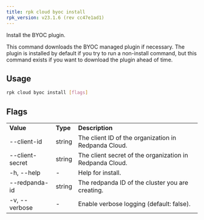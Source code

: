 ```yaml
---
title: rpk cloud byoc install
rpk_version: v23.1.6 (rev cc47e1ad1)
---
```


<head>
  <meta name="title" content="rpk cloud byoc install| Redpanda Docs" />
  <meta name="description" content="rpk cloud byoc install" />
  <link rel="canonical" href="https://docs.redpanda.com/docs/reference/rpk/rpk-cloud/rpk-cloud-byoc-install/" />
</head>

Install the BYOC plugin.

This command downloads the BYOC managed plugin if necessary. The plugin is
installed by default if you try to run a non-install command, but this command
exists if you want to download the plugin ahead of time.

## Usage

```bash
rpk cloud byoc install [flags]
```

## Flags

<table>
  <tbody>
    <tr>
      <td>
        <strong>Value</strong>
      </td>
      <td>
        <strong>Type</strong>
      </td>
      <td>
        <strong>Description</strong>
      </td>
    </tr>
    <tr>
      <td>--client-id</td>
      <td>string</td>
      <td>The client ID of the organization in Redpanda Cloud.</td>
    </tr>
    <tr>
      <td>--client-secret</td>
      <td>string</td>
      <td>The client secret of the organization in Redpanda Cloud.</td>
    </tr>
    <tr>
      <td>-h, --help</td>
      <td>-</td>
      <td>Help for install.</td>
    </tr>
    <tr>
      <td>--redpanda-id</td>
      <td>string</td>
      <td>The redpanda ID of the cluster you are creating.</td>
    </tr>
    <tr>
      <td>-v, --verbose</td>
      <td>-</td>
      <td>Enable verbose logging (default: false).</td>
    </tr>
  </tbody>
</table>
